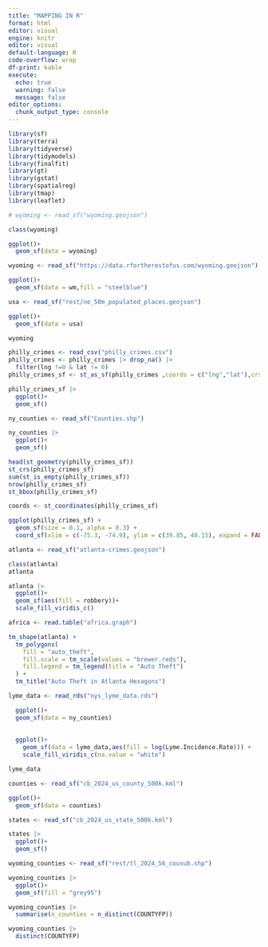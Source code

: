 ```yaml
---
title: "MAPPING IN R"
format: html
editor: visual
engine: knitr
editor: visual
default-language: R
code-overflow: wrap
df-print: kable
execute: 
  echo: true
  warning: false
  message: false  
editor_options: 
  chunk_output_type: console
---
```


```r
library(sf)
library(terra)
library(tidyverse)
library(tidymodels)
library(finalfit)
library(gt)
library(gstat)
library(spatialreg)
library(tmap)
library(leaflet)
```

```r
# wyoming <- read_sf("wyoming.geojson")
```

```r

class(wyoming)
```

```r
ggplot()+
  geom_sf(data = wyoming)
```

```r
wyoming <- read_sf("https://data.rfortherestofus.com/wyoming.geojson")
```

```r
ggplot()+
  geom_sf(data = wm,fill = "steelblue")
```

```r
usa <- read_sf("rest/ne_50m_populated_places.geojson")
```

```r
ggplot()+
  geom_sf(data = usa)
```

```r
wyoming
```

```r

philly_crimes <- read_csv("philly_crimes.csv")
philly_crimes <- philly_crimes |> drop_na() |> 
  filter(lng !=0 & lat != 0)
philly_crimes_sf <- st_as_sf(philly_crimes ,coords = c("lng","lat"),crs = 4326)
```

```r
philly_crimes_sf |> 
  ggplot()+
  geom_sf()
```

```r

ny_counties <- read_sf("Counties.shp")
```

```r
ny_counties |> 
  ggplot()+
  geom_sf()
```

```r
head(st_geometry(philly_crimes_sf))
st_crs(philly_crimes_sf)
sum(st_is_empty(philly_crimes_sf))
nrow(philly_crimes_sf)
st_bbox(philly_crimes_sf)
```

```r
coords <- st_coordinates(philly_crimes_sf)
```

```r
ggplot(philly_crimes_sf) +
  geom_sf(size = 0.1, alpha = 0.3) +
  coord_sf(xlim = c(-75.3, -74.9), ylim = c(39.85, 40.15), expand = FALSE)

```

```r
atlanta <- read_sf("atlanta-crimes.geojson")
```

```r
class(atlanta)
atlanta
```

```r
atlanta |> 
  ggplot()+
  geom_sf(aes(fill = robbery))+
  scale_fill_viridis_c() 


```

```r
africa <- read.table("africa.graph")
```

```r
tm_shape(atlanta) +
  tm_polygons(
    fill = "auto_theft",
    fill.scale = tm_scale(values = "brewer.reds"),
    fill.legend = tm_legend(title = "Auto Theft")
  ) +
  tm_title("Auto Theft in Atlanta Hexagons")
```

```r
lyme_data <- read_rds("nys_lyme_data.rds")
```

```r


  ggplot()+
  geom_sf(data = ny_counties)
  
  
  ggplot()+
    geom_sf(data = lyme_data,aes(fill = log(Lyme.Incidence.Rate))) +
    scale_fill_viridis_c(na.value = "white")
```

```r
lyme_data
```

```r
counties <- read_sf("cb_2024_us_county_500k.kml")

ggplot()+
  geom_sf(data = counties)
```

```r
states <- read_sf("cb_2024_us_state_500k.kml")

states |> 
  ggplot()+
  geom_sf()
```

```r
wyoming_counties <- read_sf("rest/tl_2024_56_cousub.shp")
```

```r
wyoming_counties |> 
  ggplot()+
  geom_sf(fill = "grey95")
```

```r
wyoming_counties |> 
  summarise(n_counties = n_distinct(COUNTYFP))

wyoming_counties |> 
  distinct(COUNTYFP)

```

```r


```
